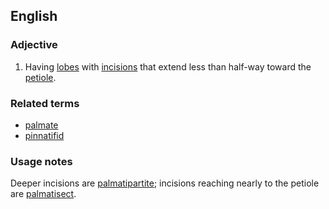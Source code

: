 ==English==
===Adjective===
{{en-adj|-}}
# {{botany|of leaves}} Having [[lobe]]s with [[incision]]s that extend less than half-way toward the [[petiole]].

===Related terms===
*[[palmate]]
*[[pinnatifid]]

===Usage notes===
Deeper incisions are [[palmatipartite]]; incisions reaching nearly to the petiole are [[palmatisect]].